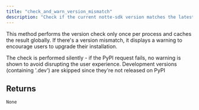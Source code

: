 ```yaml
---
title: "check_and_warn_version_mismatch"
description: "Check if the current notte-sdk version matches the latest PyPI version"
---
```




This method performs the version check only once per process and caches the result
globally. If there's a version mismatch, it displays a warning to encourage users
to upgrade their installation.

The check is performed silently - if the PyPI request fails, no warning is shown
to avoid disrupting the user experience. Development versions (containing '.dev')
are skipped since they're not released on PyPI


## Returns

`None`
